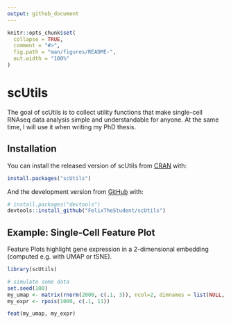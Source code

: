 ```yaml
---
output: github_document
---
```


<!-- README.md is generated from README.Rmd. Please edit that file -->

```r
knitr::opts_chunk$set(
  collapse = TRUE,
  comment = "#>",
  fig.path = "man/figures/README-",
  out.width = "100%"
)
```

# scUtils

<!-- badges: start -->
<!-- badges: end -->

The goal of scUtils is to collect utility functions that make single-cell
RNAseq data analysis simple and understandable for anyone.
At the same time, I will use it when writing my PhD thesis.

## Installation

You can install the released version of scUtils from [CRAN](https://CRAN.R-project.org) with:

``` r
install.packages("scUtils")
```

And the development version from [GitHub](https://github.com/) with:

``` r
# install.packages("devtools")
devtools::install_github("FelixTheStudent/scUtils")
```
## Example: Single-Cell Feature Plot

Feature Plots highlight gene expression in a 2-dimensional embedding (computed
e.g. with UMAP or tSNE).

```r
library(scUtils)

# simulate some data
set.seed(100)
my_umap <- matrix(rnorm(2000, c(.1, 3)), ncol=2, dimnames = list(NULL, c("umap_1", "umap_2")))
my_expr <- rpois(1000, c(.1, 11))

feat(my_umap, my_expr)
```


